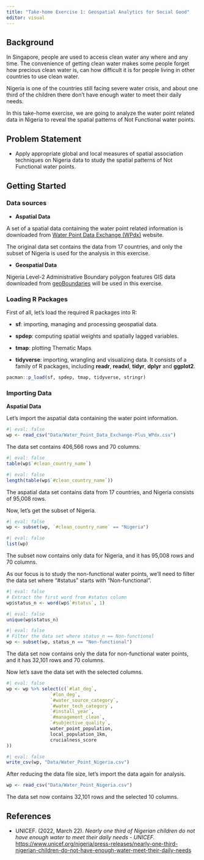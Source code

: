 ```yaml
---
title: "Take-home Exercise 1: Geospatial Analytics for Social Good"
editor: visual
---
```


## Background

In Singapore, people are used to access clean water any where and any time. The convenience of getting clean water makes some people forget how precious clean water is, can how difficult it is for people living in other countries to use clean water.

Nigeria is one of the countries still facing severe water crisis, and about one third of the children there don't have enough water to meet their daily needs.

In this take-home exercise, we are going to analyze the water point related data in Nigeria to reveal the spatial patterns of Not Functional water points.

## Problem Statement

-   Apply appropriate global and local measures of spatial association techniques on Nigeria data to study the spatial patterns of Not Functional water points.

## Getting Started

### Data sources

-   **Aspatial Data**

A set of a spatial data containing the water point related information is downloaded from [Water Point Data Exchange (WPdx)](https://data.waterpointdata.org/dataset/Water-Point-Data-Exchange-Plus-WPdx-/eqje-vguj/data) website.

The original data set contains the data from 17 countries, and only the subset of Nigeria is used for the analysis in this exercise.

-   **Geospatial Data**

Nigeria Level-2 Administrative Boundary polygon features GIS data downloaded from [geoBoundaries](https://www.geoboundaries.org/) will be used in this exercise.

### Loading R Packages

First of all, let's load the required R packages into R:

-   **sf**: importing, managing and processing geospatial data.

-   **spdep**: computing spatial weights and spatially lagged variables.

-   **tmap**: plotting Thematic Maps

-   **tidyverse**: importing, wrangling and visualizing data. It consists of a family of R packages, including **readr**, **readxl**, **tidyr**, **dplyr** and **ggplot2**.

```r
pacman::p_load(sf, spdep, tmap, tidyverse, stringr)

```

### Importing Data

**Aspatial Data**

Let's import the aspatial data containing the water point information.

```r
#| eval: false
wp <- read_csv("Data/Water_Point_Data_Exchange-Plus_WPdx.csv")

```

The data set contains 406,566 rows and 70 columns.

```r
#| eval: false
table(wp$`#clean_country_name`)

#| eval: false
length(table(wp$`#clean_country_name`))

```

The aspatial data set contains data from 17 countries, and Nigeria consists of 95,008 rows.

Now, let's get the subset of Nigeria.

```r
#| eval: false
wp <- subset(wp, `#clean_country_name` == "Nigeria")

#| eval: false
list(wp)

```

The subset now contains only data for Nigeria, and it has 95,008 rows and 70 columns.

As our focus is to study the non-functional water points, we'll need to filter the data set where "#status" starts with "Non-functional".

```r
#| eval: false
# Extract the first word from #status column
wp$status_n <- word(wp$`#status`, 1)

#| eval: false
unique(wp$status_n)

```

```r
#| eval: false
# Filter the data set where status_n == Non-functional
wp <- subset(wp, status_n == "Non-functional")

```

The data set now contains only the data for non-functional water points, and it has 32,101 rows and 70 columns.

Now let's save the data set with the selected columns.

```r
#| eval: false
wp <- wp %>% select(c(`#lat_deg`,
                `#lon_deg`,
                `#water_source_category`,
                `#water_tech_category`,
                `#install_year`,
                `#management_clean`,
                `#subjective_quality`,
                water_point_population,
                local_population_1km,
                crucialness_score
))

```

```r
#| eval: false
write_csv(wp, "Data/Water_Point_Nigeria.csv")

```

After reducing the data file size, let's import the data again for analysis.

```r
wp <- read_csv("Data/Water_Point_Nigeria.csv")

```

The data set now contains 32,101 rows and the selected 10 columns.

## References

-   UNICEF. (2022, March 22). *Nearly one third of Nigerian children do not have enough water to meet their daily needs - UNICEF.* <https://www.unicef.org/nigeria/press-releases/nearly-one-third-nigerian-children-do-not-have-enough-water-meet-their-daily-needs>

#### 

